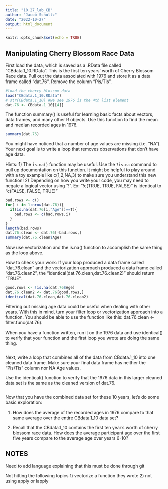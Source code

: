 ```yaml
---
title: "10.27_lab_CB"
author: "Jacob Schultz"
date: "2022-10-27"
output: html_document
---
```


```r
knitr::opts_chunk$set(echo = TRUE)
```

## Manipulating Cherry Blossom Race Data

First load the data, which is saved as a .RData file called "CBdata.1_10.RData". This is the first ten years' worth of Cherry Blossom Race data. Pull out the data associated with 1976 and store it as a data frame called "dat.76". Remove the column "Pis/Tis". 


```r
#load the cherry blossom data
load("CBdata.1_10.RData")
# str(CBdata.1_10) #we see 1976 is the 4th list element
dat.76 <- CBdata.1_10[[4]]
```


The function summary() is useful for learning basic facts about vectors, data frames, and many other R objects. Use this function to find the mean and median recorded ages in 1976. 

```r
summary(dat.76)

```


You might have noticed that a number of age values are missing (i.e. "NA"). Your next goal is to write a loop that removes observations that don't have age data. 

Hints: 
1) The `is.na()` function may be useful. Use the `?is.na` command to pull up documentation on this function. It might be helpful to play around with a toy example like c(1,2,NA,3) to make sure you understand this new function!
2) Depending on how you write your code, you may need to negate a logical vector using "!". Ex: "!c(TRUE, TRUE, FALSE)" is identical to "c(FALSE, FALSE, TRUE)"

```r
bad.rows <- c()
for( i in 1:nrow(dat.76)){
  if(is.na(dat.76[i,"Age"])==T){
    bad.rows <- c(bad.rows,i)
  }
}
length(bad.rows)
dat.76.clean <- dat.76[-bad.rows,]
summary(dat.76.clean$Age)

```

Now use vectorization and the is.na() function to accomplish the same thing as the loop above. 

How to check your work: If your loop produced a data frame called "dat.76.clean" and the vectorization approach produced a data frame called "dat.76.clean2", the "identical(dat.76.clean,dat.76.clean2)" should return "TRUE".

```r
good.rows <- !is.na(dat.76$Age)
dat.76.clean2 <- dat.76[good.rows,]
identical(dat.76.clean,dat.76.clean2)

```

Filtering out missing age data could be useful when dealing with other years. With this in mind, turn your filter loop or vectorization approach into a function. You should be able to use the function like this: dat.76.clean <- filter.func(dat.76). 

When you have a function written, run it on the 1976 data and use identical() to verify that your function and the first loop you wrote are doing the same thing.
```r

```

Next, write a loop that combines all of the data from CBdata.1_10 into one cleaned data frame. Make sure your final data frame has neither the "Pis/Tis" column nor NA Age values.

Use the identical() function to verify that the 1976 data in this larger cleaned data set is the same as the cleaned version of dat.76. 

```r

```

Now that you have the combined data set for these 10 years, let's do some basic exploration:

1) How does the average of the recorded ages in 1976 compare to that same average over the entire CBdata.1_10 data set?

2) Recall that the CBdata.1_10 contains the first ten year's worth of cherry blossom race data. How does the average participant age over the first five years compare to the average age over years 6-10?

## NOTES

Need to add language explaining that this must be done through git

Not hitting the following topics
1) vectorize a function they wrote 
2) not using apply or lapply



